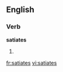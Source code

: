 ==English==

===Verb===
'''satiates'''

# {{third-person singular of|satiate}}

[[fr:satiates]]
[[vi:satiates]]